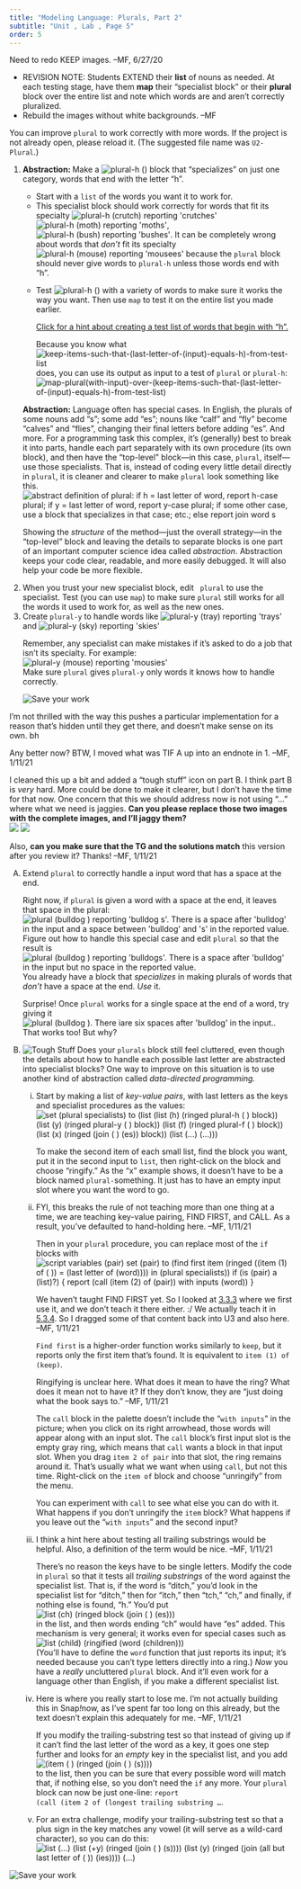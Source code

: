 ```yaml
---
title: "Modeling Language: Plurals, Part 2"
subtitle: "Unit , Lab , Page 5"
order: 5
---
```


::: todo
Need to redo KEEP images. --MF, 6/27/20
:::

::: todo
<ul>

<li>REVISION NOTE: Students EXTEND their <strong>list</strong> of nouns
as needed. At each testing stage, have them <strong>map</strong> their
"specialist block" or their <strong>plural </strong>block over the
entire list and note which words are and aren't correctly
pluralized.</li>

<li>Rebuild the images without white backgrounds. --MF</li>

</ul>
:::

<p>You can improve <code>plural</code> to work correctly with more
words. If the project is not already open, please reload it. (The
suggested file name was <code>U2-Plural</code>.)</p>

::: {#first .forYouToDo}
<ol>

<li>

<strong>Abstraction: </strong> Make a
<img src="/img/2-complexity/plural_h.png" title="plural-h ()" alt="plural-h ()"/>
block that "specializes" on just one category, words that end with the
letter "h".

<ul>

<li>Start with a <code>list</code> of the words you want it to work
for.</li>

<li>This specialist block should work correctly for words that fit its
specialty
<img src="/img/2-complexity/plural_h-crutch-with-result.png" title="plural-h (crutch) reporting &apos;crutches&apos;" alt="plural-h (crutch) reporting &apos;crutches&apos;"/>
<img src="/img/2-complexity/plural_h-moth-with-result.png" title="plural-h (moth) reporting &apos;moths&apos;" alt="plural-h (moth) reporting &apos;moths&apos;"/>,
<img src="/img/2-complexity/plural_h-bush-with-result.png" title="plural-h (bush) reporting &apos;bushes&apos;" alt="plural-h (bush) reporting &apos;bushes&apos;"/>.
It can be completely wrong about words that <em>don't</em> fit its
specialty
<img src="/img/2-complexity/plural_h-mouse-with-(wrong)result.png" title="plural-h (mouse) reporting &apos;mousees&apos;" alt="plural-h (mouse) reporting &apos;mousees&apos;"/>
because the <code>plural</code> block should never give words to
<code>plural-h</code> unless those words end with "h".</li>

<li>

Test
<img src="/img/2-complexity/plural_h.png" title="plural-h ()" alt="plural-h ()"/>
with a variety of words to make sure it works the way you want. Then use
<code>map</code> to test it on the entire list you made earlier.

::: endnote
<a href="#hint-just-hwords" data-bs-toggle="collapse" title="Click for a hint about creating a test list of words that begin with 'h'.">Click
for a hint about creating a test list of words that begin with "h".</a>

::: {#hint-just-hwords .collapse}
Because you know what
<img src="/img/2-complexity/keep-items-such-that-(last-letter-of-(input)-equals-h)-from-test-list.png" title="keep-items-such-that-(last-letter-of-(input)-equals-h)-from-test-list" alt="keep-items-such-that-(last-letter-of-(input)-equals-h)-from-test-list"/>
does, you can use its output as input to a test of <code>plural</code>
or <code>plural-h</code>:<br />
<img src="/img/2-complexity/map-plural(with-input)-over-(keep-items-such-that-(last-letter-of-(input)-equals-h)-from-test-list).png" title="map-plural(with-input)-over-(keep-items-such-that-(last-letter-of-(input)-equals-h)-from-test-list)" alt="map-plural(with-input)-over-(keep-items-such-that-(last-letter-of-(input)-equals-h)-from-test-list)" class="indent"/>
:::
:::

</li>

</ul>

</li>

::: takeNote
<p><strong>Abstraction:</strong> Language often has special cases. In
English, the plurals of some nouns add "s"; some add "es"; nouns like
"calf" and "fly" become "calves" and "flies", changing their final
letters before adding "es". And more. For a programming task this
complex, it's (generally) best to break it into parts, handle each part
separately with its own procedure (its own block), and then have the
"top-level" block---in this case, <code>plural</code>, itself---use
those specialists. That is, instead of coding every little detail
directly in <code>plural</code>, it is cleaner and clearer to make
<code>plural</code> look something like this.<br />
<img src="/img/2-complexity/plural-abstract-definition.png" title="abstract definition of plural: if h = last letter of word, report h-case plural; if y = last letter of word, report y-case plural; if some other case, use a block that specializes in that case; etc.; else report join word s" alt="abstract definition of plural: if h = last letter of word, report h-case plural; if y = last letter of word, report y-case plural; if some other case, use a block that specializes in that case; etc.; else report join word s" class="indent noshadow"/></p>

<p>Showing<a name="abstraction" class="anchor"> </a>the
<em>structure</em> of the method---just the overall strategy---in the
"top-level" block and leaving the details to separate blocks is one part
of an important computer science idea called <em>abstraction</em>.
Abstraction keeps your code clear, readable, and more easily debugged.
It will also help your code be more flexible.</p>
:::

<li>When you trust your new specialist block, edit <code> plural</code>
to use the specialist. Test (you can use <code>map</code>) to make sure
<code>plural</code> still works for all the words it used to work for,
as well as the new ones.</li>

<li>Create <code>plural-y</code> to handle words like
<img src="/img/2-complexity/plural_y-tray-with-result.png" title="plural-y (tray) reporting &apos;trays&apos;" alt="plural-y (tray) reporting &apos;trays&apos;"/>
and
<img src="/img/2-complexity/plural_y-sky-with-result.png" title="plural-y (sky) reporting &apos;skies&apos;" alt="plural-y (sky) reporting &apos;skies&apos;"/></li>

::: endnote
Remember, any specialist can make mistakes if it's asked to do a job
that isn't its specialty. For example:<br />
<img src="/img/2-complexity/plural_y-mouse-with-(wrong)result.png" title="plural-y (mouse) reporting &apos;mousies&apos;" alt="plural-y (mouse) reporting &apos;mousies&apos;" class="indent"/><br />
Make sure <code>plural</code> gives <code>plural-y</code> only words it
knows how to handle correctly.
:::

<img src="/img/icons/save-now.png" title="Save your work" alt="Save your work" class="inline"/>

</ol>
:::

::: takeItFurther
::: todo
I'm not thrilled with the way this pushes a particular implementation
for a reason that's hidden until they get there, and doesn't make sense
on its own. bh

<p>Any better now? BTW, I moved what was TIF A up into an endnote in 1.
--MF, 1/11/21</p>
:::

::: todo
<p>I cleaned this up a bit and added a "tough stuff" icon on part B. I
think part B is <em>very</em> hard. More could be done to make it
clearer, but I don't have the time for that now. One concern that this
we should address now is not using "..." where what we need is jaggies.
<strong>Can you please replace those two images with the complete
images, and I'll jaggy them?</strong> <br />
<img src="/img/2-complexity/plural-specialists-list.png"/>
<img src="/img/2-complexity/match-vowels.png"/></p>

<p>Also, <strong>can you make sure that the TG and the solutions
match</strong> this version after you review it? Thanks! --MF,
1/11/21</p>
:::

<ol type="A">

<li>

Extend <code>plural</code> to correctly handle a input word that has a
space at the end.

::: endnote
<p>Right now, if <code>plural</code> is given a word with a space at the
end, it leaves that space in the plural:<br />
<img src="/img/2-complexity/plural-bulldog[space]-with-result(bulldog[space]s).png" title="plural (bulldog ) reporting &apos;bulldog s&apos;. There is a space after &apos;bulldog&apos; in the input and a space between &apos;bulldog&apos; and &apos;s&apos; in the reported value." alt="plural (bulldog ) reporting &apos;bulldog s&apos;. There is a space after &apos;bulldog&apos; in the input and a space between &apos;bulldog&apos; and &apos;s&apos; in the reported value." class="indent"/><br />
Figure out how to handle this special case and edit <code>plural</code>
so that the result is<br />
<img src="/img/2-complexity/plural-bulldog[space]-with-result(bulldogs).png" title="plural (bulldog ) reporting &apos;bulldogs&apos;. There is a space after &apos;bulldog&apos; in the input but no space in the reported value." alt="plural (bulldog ) reporting &apos;bulldogs&apos;. There is a space after &apos;bulldog&apos; in the input but no space in the reported value." class="indent"/><br />
You already have a block that <em>specializes</em> in making plurals of
words that <em>don't</em> have a space at the end. <em>Use</em> it.</p>
:::

<p>Surprise! Once <code>plural</code> works for a single space at the
end of a word, try giving it
<img src="/img/2-complexity/plural-bulldog[four-spaces].png" title="plural (bulldog  ). There iare six spaces after &apos;bulldog&apos; in the input." alt="plural (bulldog  ). There iare six spaces after &apos;bulldog&apos; in the input."/>.
That works too! But why?</p>

</li>

<li>

<img src="/img/icons/tough-stuff.png" title="Tough Stuff" alt="Tough Stuff" class="imageRight"/>
Does your <code>plurals</code> block still feel cluttered, even though
the details about how to handle each possible last letter are abstracted
into specialist blocks? One way to improve on this situation is to use
another kind of abstraction called <em>data-directed programming.</em>

<ol style="list-style-type: lower-roman">

<li>

Start by making a list of <em>key-value pairs</em>, with last letters as
the keys and specialist procedures as the values:<br />
<img src="/img/2-complexity/plural-specialists-list.png" title="set (plural specialists) to (list (list (h) (ringed plural-h ( ) block)) (list (y) (ringed plural-y ( ) block)) (list (f) (ringed plural-f ( ) block)) (list (x) (ringed (join ( ) (es)) block)) (list (...) (...)))" alt="set (plural specialists) to (list (list (h) (ringed plural-h ( ) block)) (list (y) (ringed plural-y ( ) block)) (list (f) (ringed plural-f ( ) block)) (list (x) (ringed (join ( ) (es)) block)) (list (...) (...)))" class="indent"/><br />

::: narrowpurple
To make the second item of each small list, find the block you want, put
it in the second input to <code>list</code>, then right-click on the
block and choose "ringify." As the "x" example shows, it doesn't have to
be a block named <code>plural-</code>something. It just has to have an
empty input slot where you want the word to go.
:::

</li>

<li>

::: comment
FYI, this breaks the rule of not teaching more than one thing at a time,
we are teaching key-value pairing, FIND FIRST, and CALL. As a result,
you've defaulted to hand-holding here. --MF, 1/11/21
:::

Then in your <code>plural</code> procedure, you can replace most of the
<code>if</code> blocks with<br />
<img src="/img/2-complexity/plural-specialist-dispatch.png" title="script variables (pair)
set (pair) to (find first item (ringed ((item (1) of ( )) = (last letter of (word)))) in (plural specialists))
if (is (pair) a (list)?) {
report (call (item (2) of (pair)) with inputs (word))
}" alt="script variables (pair)
set (pair) to (find first item (ringed ((item (1) of ( )) = (last letter of (word)))) in (plural specialists))
if (is (pair) a (list)?) {
report (call (item (2) of (pair)) with inputs (word))
}" class="indent"/><br />

::: narrowpurple
::: todo
We haven't taught FIND FIRST yet. So I looked at
<a href="/unit-3/lab-3/3-checking-for-ties.html">3.3.3</a>
where we first use it, and we don't teach it there either. :/ We
actually teach it in
<a href="/unit-5/lab-3/4-filtering-data.html">5.3.4</a>.
So I dragged some of that content back into U3 and also here. --MF,
1/11/21
:::

<p><code>Find first</code> is a higher-order function works similarly to
<code>keep</code>, but it reports only the first item that's found. It
is equivalent to <code>item (1) of (keep)</code>.</p>

::: commentBig
Ringifying is unclear here. What does it mean to have the ring? What
does it mean not to have it? If they don't know, they are "just doing
what the book says to." --MF, 1/11/21
:::

<p>The <code>call</code> block in the palette doesn't include the
"<code>with inputs</code>" in the picture; when you click on its right
arrowhead, those words will appear along with an input slot. The
<code>call</code> block's first input slot is the empty gray ring, which
means that <code>call</code> wants a block in that input slot. When you
drag <code>item 2 of pair</code> into that slot, the ring remains around
it. That's usually what we want when using <code>call</code>, but not
this time. Right-click on the <code>item of</code> block and choose
"unringify" from the menu.</p>

::: endnote
You can experiment with <code>call</code> to see what else you can do
with it. What happens if you don't unringify the <code>item</code>
block? What happens if you leave out the "<code>with inputs</code>" and
the second input?
:::
:::

</li>

<li>

::: comment
I think a hint here about testing all trailing substrings would be
helpful. Also, a definition of the term would be nice. --MF, 1/11/21
:::

There's no reason the keys have to be single letters. Modify the code in
<code>plural</code> so that it tests all <em>trailing substrings</em> of
the word against the specialist list. That is, if the word is "ditch,"
you'd look in the specialist list for "ditch," then for "itch," then
"tch," "ch," and finally, if nothing else is found, "h." You'd put<br />
<img src="/img/2-complexity/ch-dispatch.png" title="list (ch) (ringed block (join ( ) (es)))" alt="list (ch) (ringed block (join ( ) (es)))" class="indent"/><br />
in the list, and then words ending "ch" would have "es" added. This
mechanism is very general; it works even for special cases such as<br />
<img src="/img/2-complexity/child-dispatch.png" title="list (child) (ringified (word (children)))" alt="list (child) (ringified (word (children)))" class="indent"/><br />
(You'll have to define the <code>word</code> function that just reports
its input; it's needed because you can't type letters directly into a
ring.) <em>Now</em> you have a <em>really</em> uncluttered
<code>plural</code> block. And it'll even work for a language other than
English, if you make a different specialist list.

</li>

<li>

::: comment
Here is where you really start to lose me. I'm not actually building
this in Snap<em>!</em>now, as I've spent far too long on this already,
but the text doesn't explain this adequately for me. --MF, 1/11/21
:::

If you modify the trailing-substring test so that instead of giving up
if it can't find the last letter of the word as a key, it goes one step
further and looks for an <em>empty</em> key in the specialist list, and
you add<br />
<img src="/img/2-complexity/default-dispatch.png" title="(item ( ) (ringed (join ( ) (s))))" alt="(item ( ) (ringed (join ( ) (s))))" class="indent"/><br />
to the list, then you can be sure that every possible word will match
that, if nothing else, so you don't need the <code>if</code> any more.
Your <code>plural</code> block can now be just one-line: <code>report
(call (item 2 of (longest trailing substring ...</code>.

</li>

<li>For an extra challenge, modify your trailing-substring test so that
a plus sign in the key matches any vowel (it will serve as a wild-card
character), so you can do this:<br />
<img src="/img/2-complexity/match-vowels.png" title="list (...) (list (+y) (ringed (join ( ) (s)))) (list (y) (ringed (join (all but last letter of ( )) (ies)))) (...)" alt="list (...) (list (+y) (ringed (join ( ) (s)))) (list (y) (ringed (join (all but last letter of ( )) (ies)))) (...)" class="indent"/></li>

</ol>

</li>

</ol>

<img src="/img/icons/save-now.png" title="Save your work" alt="Save your work" class="inline"/>
:::
